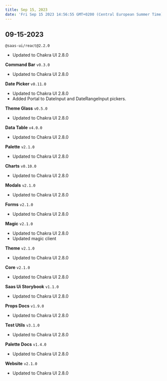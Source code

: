 ```yaml
---
title: Sep 15, 2023
date: 'Fri Sep 15 2023 14:56:55 GMT+0200 (Central European Summer Time)'
---
```


## 09-15-2023

`@saas-ui/react@2.2.0`

- Updated to Chakra UI 2.8.0

**Command Bar** `v0.3.0`

- Updated to Chakra UI 2.8.0

**Date Picker** `v0.11.0`

- Updated to Chakra UI 2.8.0
- Added Portal to DateInput and DateRangeInput pickers.

**Theme Glass** `v0.5.0`

- Updated to Chakra UI 2.8.0

**Data Table** `v4.0.0`

- Updated to Chakra UI 2.8.0

**Palette** `v2.1.0`

- Updated to Chakra UI 2.8.0

**Charts** `v0.10.0`

- Updated to Chakra UI 2.8.0

**Modals** `v2.1.0`

- Updated to Chakra UI 2.8.0

**Forms** `v2.1.0`

- Updated to Chakra UI 2.8.0

**Magic** `v2.1.0`

- Updated to Chakra UI 2.8.0
- Updated magic client

**Theme** `v2.1.0`

- Updated to Chakra UI 2.8.0

**Core** `v2.1.0`

- Updated to Chakra UI 2.8.0

**Saas Ui Storybook** `v1.1.0`

- Updated to Chakra UI 2.8.0

**Props Docs** `v1.9.0`

- Updated to Chakra UI 2.8.0

**Test Utils** `v3.1.0`

- Updated to Chakra UI 2.8.0

**Palette Docs** `v1.4.0`

- Updated to Chakra UI 2.8.0

**Website** `v2.1.0`

- Updated to Chakra UI 2.8.0
